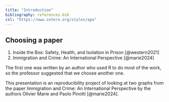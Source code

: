 ```yaml
---
title: "Introduction"
bibliography: references.bib
csl: "https://www.zotero.org/styles/apa"
---
```


## Choosing a paper

1.  Inside the Box: Safety, Health, and Isolation in Prison [@western2021]
2.  Immigration and Crime: An International Perspective [@marie2024]

The first one was written by an author who used R to do most of the work, so the professor suggested that we choose another one.

This presentation is an reproducibility project of looking at two graphs from the paper Immigration and Crime: An International Perspective by the authors Olivier Marie and Paolo Pinotti [@marie2024].
